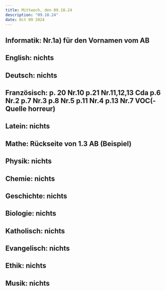 ```yaml
---
title: Mittwoch, den 09.10.24
description: "09.10.24"
date: Oct 09 2024
---
```


## Informatik: Nr.1a) für den Vornamen vom AB
## English: nichts
## Deutsch: nichts
## Französisch: p. 20 Nr.10 p.21 Nr.11,12,13 Cda p.6 Nr.2 p.7 Nr.3 p.8 Nr.5 p.11 Nr.4 p.13 Nr.7 VOC(-Quelle horreur)
## Latein: nichts
## Mathe: Rückseite von 1.3 AB (Beispiel)
## Physik: nichts
## Chemie: nichts
## Geschichte: nichts
## Biologie: nichts
## Katholisch: nichts
## Evangelisch: nichts
## Ethik: nichts
## Musik: nichts
